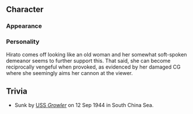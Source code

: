 ==Character==
===Appearance===

===Personality===
Hirato comes off looking like an old woman and her somewhat soft-spoken demeanor seems to further support this. That said, she can become reciprocally vengeful when provoked, as evidenced by her damaged CG where she seemingly aims her cannon at the viewer.
==Trivia==
*Sunk by [https://en.wikipedia.org/wiki/USS_Growler_(SS-215) USS ''Growler''] on 12 Sep 1944 in South China Sea.